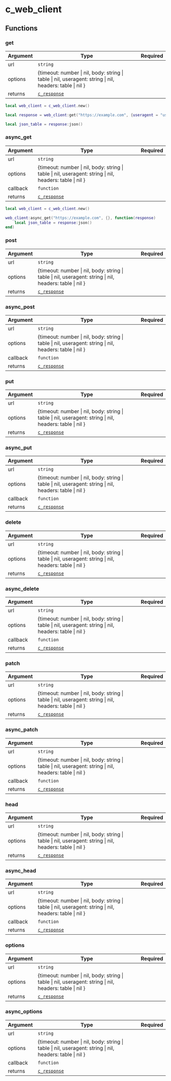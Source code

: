 # c_web_client

## Functions

### get

| Argument | Type                                                                                                     | Required |
| -------- | -------------------------------------------------------------------------------------------------------- | -------- |
| url      | `string`                                                                                                 |          |
| options  | {timeout: number \| nil, body: string \| table \| nil, useragent: string \| nil, headers: table \| nil } |          |
| returns  | [`c_response`](/classes/c_web_client/c_response)                                                         |          |

```lua
local web_client = c_web_client.new()

local response = web_client:get("https://example.com", {useragent = "useragent", headers = {{"content-type", "application/json"}} ,timeout = 30 --[[ 30 seconds --]] })

local json_table = response:json()
```

### async_get

| Argument | Type                                                                                                     | Required |
| -------- | -------------------------------------------------------------------------------------------------------- | -------- |
| url      | `string`                                                                                                 |          |
| options  | {timeout: number \| nil, body: string \| table \| nil, useragent: string \| nil, headers: table \| nil } |          |
| callback | `function`                                                                                               |          |
| returns  | [`c_response`](/classes/c_web_client/c_response)                                                         |          |

```lua
local web_client = c_web_client.new()

web_client:async_get("https://example.com", {}, function(response)
    local json_table = response:json()
end)
```

### post

| Argument | Type                                                                                                     | Required |
| -------- | -------------------------------------------------------------------------------------------------------- | -------- |
| url      | `string`                                                                                                 |          |
| options  | {timeout: number \| nil, body: string \| table \| nil, useragent: string \| nil, headers: table \| nil } |          |
| returns  | [`c_response`](/classes/c_web_client/c_response)                                                         |          |

### async_post

| Argument | Type                                                                                                     | Required |
| -------- | -------------------------------------------------------------------------------------------------------- | -------- |
| url      | `string`                                                                                                 |          |
| options  | {timeout: number \| nil, body: string \| table \| nil, useragent: string \| nil, headers: table \| nil } |          |
| callback | `function`                                                                                               |          |
| returns  | [`c_response`](/classes/c_web_client/c_response)                                                         |          |

### put

| Argument | Type                                                                                                     | Required |
| -------- | -------------------------------------------------------------------------------------------------------- | -------- |
| url      | `string`                                                                                                 |          |
| options  | {timeout: number \| nil, body: string \| table \| nil, useragent: string \| nil, headers: table \| nil } |          |
| returns  | [`c_response`](/classes/c_web_client/c_response)                                                         |          |

### async_put

| Argument | Type                                                                                                     | Required |
| -------- | -------------------------------------------------------------------------------------------------------- | -------- |
| url      | `string`                                                                                                 |          |
| options  | {timeout: number \| nil, body: string \| table \| nil, useragent: string \| nil, headers: table \| nil } |          |
| callback | `function`                                                                                               |          |
| returns  | [`c_response`](/classes/c_web_client/c_response)                                                         |          |

### delete

| Argument | Type                                                                                                     | Required |
| -------- | -------------------------------------------------------------------------------------------------------- | -------- |
| url      | `string`                                                                                                 |          |
| options  | {timeout: number \| nil, body: string \| table \| nil, useragent: string \| nil, headers: table \| nil } |          |
| returns  | [`c_response`](/classes/c_web_client/c_response)                                                         |          |

### async_delete

| Argument | Type                                                                                                     | Required |
| -------- | -------------------------------------------------------------------------------------------------------- | -------- |
| url      | `string`                                                                                                 |          |
| options  | {timeout: number \| nil, body: string \| table \| nil, useragent: string \| nil, headers: table \| nil } |          |
| callback | `function`                                                                                               |          |
| returns  | [`c_response`](/classes/c_web_client/c_response)                                                         |          |

### patch

| Argument | Type                                                                                                     | Required |
| -------- | -------------------------------------------------------------------------------------------------------- | -------- |
| url      | `string`                                                                                                 |          |
| options  | {timeout: number \| nil, body: string \| table \| nil, useragent: string \| nil, headers: table \| nil } |          |
| returns  | [`c_response`](/classes/c_web_client/c_response)                                                         |          |

### async_patch

| Argument | Type                                                                                                     | Required |
| -------- | -------------------------------------------------------------------------------------------------------- | -------- |
| url      | `string`                                                                                                 |          |
| options  | {timeout: number \| nil, body: string \| table \| nil, useragent: string \| nil, headers: table \| nil } |          |
| callback | `function`                                                                                               |          |
| returns  | [`c_response`](/classes/c_web_client/c_response)                                                         |          |

### head

| Argument | Type                                                                                                     | Required |
| -------- | -------------------------------------------------------------------------------------------------------- | -------- |
| url      | `string`                                                                                                 |          |
| options  | {timeout: number \| nil, body: string \| table \| nil, useragent: string \| nil, headers: table \| nil } |          |
| returns  | [`c_response`](/classes/c_web_client/c_response)                                                         |          |

### async_head

| Argument | Type                                                                                                     | Required |
| -------- | -------------------------------------------------------------------------------------------------------- | -------- |
| url      | `string`                                                                                                 |          |
| options  | {timeout: number \| nil, body: string \| table \| nil, useragent: string \| nil, headers: table \| nil } |          |
| callback | `function`                                                                                               |          |
| returns  | [`c_response`](/classes/c_web_client/c_response)                                                         |          |

### options

| Argument | Type                                                                                                     | Required |
| -------- | -------------------------------------------------------------------------------------------------------- | -------- |
| url      | `string`                                                                                                 |          |
| options  | {timeout: number \| nil, body: string \| table \| nil, useragent: string \| nil, headers: table \| nil } |          |
| returns  | [`c_response`](/classes/c_web_client/c_response)                                                         |          |

### async_options

| Argument | Type                                                                                                     | Required |
| -------- | -------------------------------------------------------------------------------------------------------- | -------- |
| url      | `string`                                                                                                 |          |
| options  | {timeout: number \| nil, body: string \| table \| nil, useragent: string \| nil, headers: table \| nil } |          |
| callback | `function`                                                                                               |          |
| returns  | [`c_response`](/classes/c_web_client/c_response)                                                         |          |
